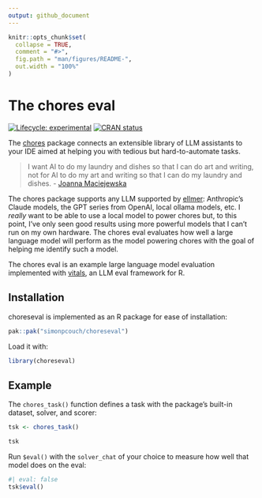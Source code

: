```yaml
---
output: github_document
---
```


<!-- README.md is generated from README.Rmd. Please edit that file -->

```r
knitr::opts_chunk$set(
  collapse = TRUE,
  comment = "#>",
  fig.path = "man/figures/README-",
  out.width = "100%"
)
```

# The chores eval

<!-- badges: start -->

[![Lifecycle: experimental](https://img.shields.io/badge/lifecycle-experimental-orange.svg)](https://lifecycle.r-lib.org/articles/stages.html#experimental) [![CRAN status](https://www.r-pkg.org/badges/version/choreseval)](https://CRAN.R-project.org/package=choreseval)

<!-- badges: end -->

The [chores](https://posit.co/blog/introducing-chores/) package connects an extensible library of LLM assistants to your IDE aimed at helping you with tedious but hard-to-automate tasks.

> I want AI to do my laundry and dishes so that I can do art and writing, not for AI to do my art and writing so that I can do my laundry and dishes. - [Joanna Maciejewska](https://x.com/AuthorJMac/status/1773679197631701238?lang=en)

The chores package supports any LLM supported by [ellmer](https://ellmer.tidyverse.org/): Anthropic's Claude models, the GPT series from OpenAI, local ollama models, etc. I _really_ want to be able to use a local model to power chores but, to this point, I've only seen good results using more powerful models that I can't run on my own hardware. The chores eval evaluates how well a large language model will perform as the model powering chores with the goal of helping me identify such a model.

The chores eval is an example large language model evaluation implemented with [vitals](https://vitals.tidyverse.org/), an LLM eval framework for R.

## Installation

choreseval is implemented as an R package for ease of installation:

``` r
pak::pak("simonpcouch/choreseval")
```

Load it with:

```r
library(choreseval)
```

## Example

The `chores_task()` function defines a task with the package's built-in dataset, solver, and scorer:

```r
tsk <- chores_task()

tsk
```

Run `$eval()` with the `solver_chat` of your choice to measure how well that model does on the eval:

```r
#| eval: false
tsk$eval()
```
